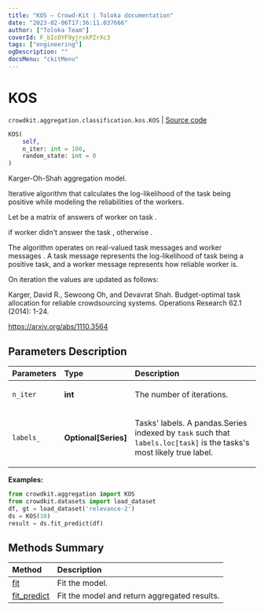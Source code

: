 ```yaml
---
title: "KOS — Crowd-Kit | Toloka documentation"
date: "2023-02-06T17:36:11.037666"
author: ["Toloka Team"]
coverId: F_bIcOYF9yjrxkPZrXc3
tags: ["engineering"]
ogDescription: ""
docsMenu: "ckitMenu"
---
```


# KOS
`crowdkit.aggregation.classification.kos.KOS` | [Source code](https://github.com/Toloka/crowd-kit/blob/v1.2.0/crowdkit/aggregation/classification/kos.py#L14)

```python
KOS(
    self,
    n_iter: int = 100,
    random_state: int = 0
)
```

Karger-Oh-Shah aggregation model.

Iterative algorithm that calculates the log-likelihood of the task being positive while modeling
the reliabilities of the workers.

Let <Formula withoutContainer={true} content="$A_{ij}$"/> be a matrix of answers of worker <Formula withoutContainer={true} content="$j$"/> on task <Formula withoutContainer={true} content="$i$"/>.

<Formula withoutContainer={true} content="$A_{ij} = 0$"/> if worker <Formula withoutContainer={true} content="$j$"/> didn't answer the task <Formula withoutContainer={true} content="$i$"/>, otherwise <Formula withoutContainer={true} content="$|A_{ij}| = 1$"/>.

The algorithm operates on real-valued task messages <Formula withoutContainer={true} content="$x_{i \rightarrow j}$"/> and worker messages <Formula withoutContainer={true} content="$y_{j \rightarrow i}$"/>. A task message <Formula withoutContainer={true} content="$x_{i \rightarrow j}$"/> represents the log-likelihood of task <Formula withoutContainer={true} content="$i$"/> being a positive task, and a worker message <Formula withoutContainer={true} content="$y_{j \rightarrow i}$"/> represents how reliable worker <Formula withoutContainer={true} content="$j$"/> is.

On iteration <Formula withoutContainer={true} content="$k$"/> the values are updated as follows:

<Formula withoutContainer={true} content="$x_{i \rightarrow j}^{(k)} = \sum_{j^{'} \in \partial i \backslash j} A_{ij^{'}} y_{j^{'} \rightarrow i}^{(k-1)} \\ y_{j \rightarrow i}^{(k)} = \sum_{i^{'} \in \partial j \backslash i} A_{i^{'}j} x_{i^{'} \rightarrow j}^{(k-1)}$"/>

Karger, David R., Sewoong Oh, and Devavrat Shah. Budget-optimal task allocation for reliable crowdsourcing systems.
Operations Research 62.1 (2014): 1-24.

<https://arxiv.org/abs/1110.3564>

## Parameters Description

| Parameters | Type | Description |
| :----------| :----| :-----------|
`n_iter`|**int**|<p>The number of iterations.</p>
`labels_`|**Optional\[Series\]**|<p>Tasks&#x27; labels. A pandas.Series indexed by `task` such that `labels.loc[task]` is the tasks&#x27;s most likely true label.</p>

**Examples:**

```python
from crowdkit.aggregation import KOS
from crowdkit.datasets import load_dataset
df, gt = load_dataset('relevance-2')
ds = KOS(10)
result = ds.fit_predict(df)
```
## Methods Summary

| Method | Description |
| :------| :-----------|
[fit](/docs/crowd-kit/reference/crowdkit.aggregation.classification.kos.KOS.fit)| Fit the model.
[fit_predict](/docs/crowd-kit/reference/crowdkit.aggregation.classification.kos.KOS.fit_predict)| Fit the model and return aggregated results.
